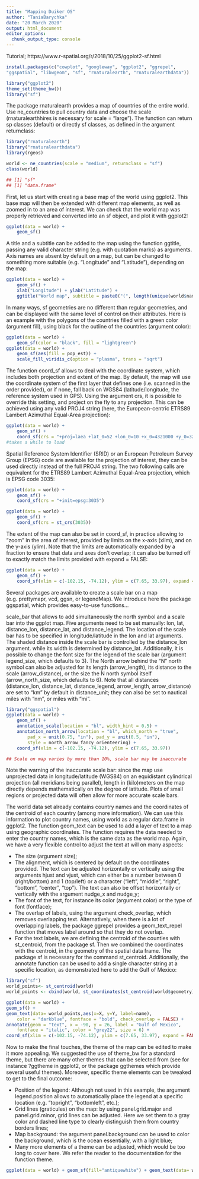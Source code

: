 ```yaml
---
title: "Mapping Duiker OS"
author: "TaniaBarychka"
date: "20 March 2020"
output: html_document
editor_options: 
  chunk_output_type: console
---
```


Tutorial; https://www.r-spatial.org/r/2018/10/25/ggplot2-sf.html

```r

install.packages(c("cowplot", "googleway", "ggplot2", "ggrepel", 
"ggspatial", "libwgeom", "sf", "rnaturalearth", "rnaturalearthdata"))

library("ggplot2")
theme_set(theme_bw())
library("sf")
```


The package rnaturalearth provides a map of countries of the entire world. Use ne_countries to pull country data and choose the scale (rnaturalearthhires is necessary for scale = "large"). The function can return sp classes (default) or directly sf classes, as defined in the argument returnclass:

```r

library("rnaturalearth")
library("rnaturalearthdata")
library(rgeos)

world <- ne_countries(scale = "medium", returnclass = "sf")
class(world)

## [1] "sf"  
## [1] "data.frame"

```


First, let us start with creating a base map of the world using ggplot2. This base map will then be extended with different map elements, as well as zoomed in to an area of interest. We can check that the world map was properly retrieved and converted into an sf object, and plot it with ggplot2:


```r
ggplot(data = world) +
    geom_sf()

```


A title and a subtitle can be added to the map using the function ggtitle, passing any valid character string (e.g. with quotation marks) as arguments. Axis names are absent by default on a map, but can be changed to something more suitable (e.g. “Longitude” and “Latitude”), depending on the map:

```r
ggplot(data = world) +
    geom_sf() +
    xlab("Longitude") + ylab("Latitude") +
    ggtitle("World map", subtitle = paste0("(", length(unique(world$name)), " countries)"))

```


In many ways, sf geometries are no different than regular geometries, and can be displayed with the same level of control on their attributes. Here is an example with the polygons of the countries filled with a green color (argument fill), using black for the outline of the countries (argument color):

```r
ggplot(data = world) + 
    geom_sf(color = "black", fill = "lightgreen")
ggplot(data = world) +
    geom_sf(aes(fill = pop_est)) +
    scale_fill_viridis_c(option = "plasma", trans = "sqrt")


```


The function coord_sf allows to deal with the coordinate system, which includes both projection and extent of the map. By default, the map will use the coordinate system of the first layer that defines one (i.e. scanned in the order provided), or if none, fall back on WGS84 (latitude/longitude, the reference system used in GPS). Using the argument crs, it is possible to override this setting, and project on the fly to any projection. This can be achieved using any valid PROJ4 string (here, the European-centric ETRS89 Lambert Azimuthal Equal-Area projection):


```r

ggplot(data = world) +
    geom_sf() +
    coord_sf(crs = "+proj=laea +lat_0=52 +lon_0=10 +x_0=4321000 +y_0=3210000 +ellps=GRS80 +units=m +no_defs ")
#takes a while to load
```


Spatial Reference System Identifier (SRID) or an European Petroleum Survey Group (EPSG) code are available for the projection of interest, they can be used directly instead of the full PROJ4 string. The two following calls are equivalent for the ETRS89 Lambert Azimuthal Equal-Area projection, which is EPSG code 3035:

```r

ggplot(data = world) +
    geom_sf() +
    coord_sf(crs = "+init=epsg:3035")

ggplot(data = world) +
    geom_sf() +
    coord_sf(crs = st_crs(3035))

```


The extent of the map can also be set in coord_sf, in practice allowing to “zoom” in the area of interest, provided by limits on the x-axis (xlim), and on the y-axis (ylim). Note that the limits are automatically expanded by a fraction to ensure that data and axes don’t overlap; it can also be turned off to exactly match the limits provided with expand = FALSE:


```r
ggplot(data = world) +
    geom_sf() +
    coord_sf(xlim = c(-102.15, -74.12), ylim = c(7.65, 33.97), expand = FALSE)

```


Several packages are available to create a scale bar on a map (e.g. prettymapr, vcd, ggsn, or legendMap). We introduce here the package ggspatial, which provides easy-to-use functions…

scale_bar that allows to add simultaneously the north symbol and a scale bar into the ggplot map. Five arguments need to be set manually: lon, lat, distance_lon, distance_lat, and distance_legend. The location of the scale bar has to be specified in longitude/latitude in the lon and lat arguments. The shaded distance inside the scale bar is controlled by the distance_lon argument. while its width is determined by distance_lat. Additionally, it is possible to change the font size for the legend of the scale bar (argument legend_size, which defaults to 3). The North arrow behind the “N” north symbol can also be adjusted for its length (arrow_length), its distance to the scale (arrow_distance), or the size the N north symbol itself (arrow_north_size, which defaults to 6). Note that all distances (distance_lon, distance_lat, distance_legend, arrow_length, arrow_distance) are set to "km" by default in distance_unit; they can also be set to nautical miles with “nm”, or miles with “mi”.

```r

library("ggspatial")
ggplot(data = world) +
    geom_sf() +
    annotation_scale(location = "bl", width_hint = 0.5) +
    annotation_north_arrow(location = "bl", which_north = "true", 
        pad_x = unit(0.75, "in"), pad_y = unit(0.5, "in"),
        style = north_arrow_fancy_orienteering) +
    coord_sf(xlim = c(-102.15, -74.12), ylim = c(7.65, 33.97))

## Scale on map varies by more than 10%, scale bar may be inaccurate

```


Note the warning of the inaccurate scale bar: since the map use unprojected data in longitude/latitude (WGS84) on an equidistant cylindrical projection (all meridians being parallel), length in (kilo)meters on the map directly depends mathematically on the degree of latitude. Plots of small regions or projected data will often allow for more accurate scale bars.

The world data set already contains country names and the coordinates of the centroid of each country (among more information). We can use this information to plot country names, using world as a regular data.frame in ggplot2. The function geom_text can be used to add a layer of text to a map using geographic coordinates. The function requires the data needed to enter the country names, which is the same data as the world map. Again, we have a very flexible control to adjust the text at will on many aspects:

- The size (argument size);
- The alignment, which is centered by default on the coordinates provided. The text can be adjusted horizontally or vertically using the arguments hjust and vjust, which can either be a number between 0 (right/bottom) and 1 (top/left) or a character (“left”, “middle”, “right”, “bottom”, “center”, “top”). The text can also be offset horizontally or vertically with the argument nudge_x and nudge_y;
- The font of the text, for instance its color (argument color) or the type of font (fontface);
- The overlap of labels, using the argument check_overlap, which removes overlapping text. Alternatively, when there is a lot of overlapping labels, the package ggrepel provides a geom_text_repel function that moves label around so that they do not overlap.
- For the text labels, we are defining the centroid of the counties with st_centroid, from the package sf. Then we combined the coordinates with the centroid, in the geometry of the spatial data frame. The package sf is necessary for the command st_centroid.
Additionally, the annotate function can be used to add a single character string at a specific location, as demonstrated here to add the Gulf of Mexico:

```r
library("sf")
world_points<- st_centroid(world)
world_points <- cbind(world, st_coordinates(st_centroid(world$geometry)))

ggplot(data = world) +
geom_sf() +
geom_text(data= world_points,aes(x=X, y=Y, label=name),
    color = "darkblue", fontface = "bold", check_overlap = FALSE) +
annotate(geom = "text", x = -90, y = 26, label = "Gulf of Mexico", 
    fontface = "italic", color = "grey22", size = 6) +
coord_sf(xlim = c(-102.15, -74.12), ylim = c(7.65, 33.97), expand = FALSE)
```


Now to make the final touches, the theme of the map can be edited to make it more appealing. We suggested the use of theme_bw for a standard theme, but there are many other themes that can be selected from (see for instance ?ggtheme in ggplot2, or the package ggthemes which provide several useful themes). Moreover, specific theme elements can be tweaked to get to the final outcome:

- Position of the legend: Although not used in this example, the argument legend.position allows to automatically place the legend at a specific location (e.g. "topright", "bottomleft", etc.);
- Grid lines (graticules) on the map: by using panel.grid.major and panel.grid.minor, grid lines can be adjusted. Here we set them to a gray color and dashed line type to clearly distinguish them from country borders lines;
- Map background: the argument panel.background can be used to color the background, which is the ocean essentially, with a light blue;
- Many more elements of a theme can be adjusted, which would be too long to cover here. We refer the reader to the documentation for the function theme.

```r

ggplot(data = world) + geom_sf(fill="antiquewhite") + geom_text(data= world_points,aes(x=X, y=Y, label=name), color = "darkblue", fontface = "bold", check_overlap = FALSE) + annotate(geom = "text", x = -90, y = 26, label = "Gulf of Mexico", fontface = "italic", color = "grey22", size = 6) + annotation_scale(location = "bl", width_hint = 0.5) + annotation_north_arrow(location = "bl", which_north = "true", pad_x = unit(0.75, "in"), pad_y = unit(0.5, "in"), style = north_arrow_fancy_orienteering) + coord_sf(xlim = c(-102.15, -74.12), ylim = c(7.65, 33.97), expand = FALSE) + xlab("Longitude") + ylab("Latitude") + ggtitle("Map of the Gulf of Mexico and the Caribbean Sea") + theme(panel.grid.major = element_line(color = gray(.5), linetype = "dashed", size = 0.5), panel.background = element_rect(fill = "aliceblue"))

```
